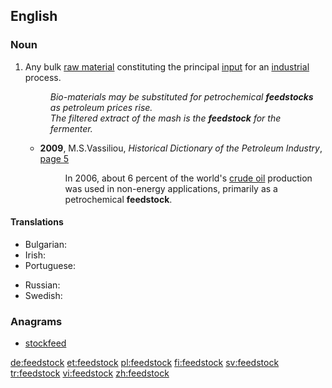 ==English==

===Noun===
{{en-noun}}

# Any bulk [[raw material]] constituting the principal [[input]] for an [[industrial]] process.
#: ''Bio-materials may be substituted for petrochemical '''feedstocks''' as petroleum prices rise.''
#: ''The filtered extract of the mash is the '''feedstock''' for the fermenter.''
#* '''2009''', M.S.Vassiliou, ''Historical Dictionary of the Petroleum Industry'', [http://books.google.ru/books?id=vArc08DO9ykC&lpg=PA573&ots=oXp3FTOgD5&dq=feedstock%20intitle%3Adictionary&pg=PA5#v=onepage&q=feedstock%20intitle:dictionary&f=false page 5]
#*: In 2006, about 6 percent of the world's [[crude oil]] production was used in non-energy applications, primarily as a petrochemical '''feedstock'''.

====Translations====
{{trans-top|[[raw material]] constituting the principal [[input]] for an [[industrial]] process}}
* Bulgarian: {{t|bg|суровина|f}}
* Irish: {{t|ga|bunábhar|m}}
* Portuguese: {{t+|pt|matéria-prima|f}}
{{trans-mid}}
* Russian: {{t+|ru|сырьё|n}}
* Swedish: {{t+|sv|råvara|c}}
{{trans-bottom}}

===Anagrams===
* [[stockfeed#English|stockfeed]]

[[de:feedstock]]
[[et:feedstock]]
[[pl:feedstock]]
[[fi:feedstock]]
[[sv:feedstock]]
[[tr:feedstock]]
[[vi:feedstock]]
[[zh:feedstock]]